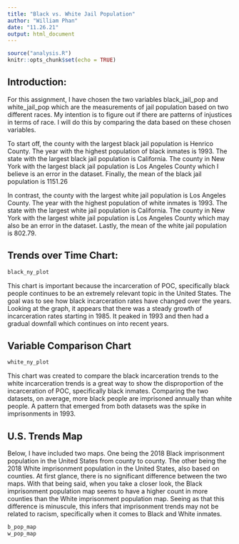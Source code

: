 ```yaml
---
title: "Black vs. White Jail Population"
author: "William Phan"
date: "11.26.21"
output: html_document
---
```


```r
source("analysis.R")
knitr::opts_chunk$set(echo = TRUE)
```

## Introduction:
For this assignment, I have chosen the two variables black_jail_pop and white_jail_pop which are the measurements of jail population based on two different races. My intention is to figure out if there are patterns of injustices in terms of race. I will do this by comparing the data based on these chosen variables.

To start off, the county with the largest black jail population is Henrico County. The year with the highest population of black inmates is 1993. The state with the largest black jail population is California. The county in New York with the largest black jail population is Los Angeles County which I believe is an error in the dataset. Finally, the mean of the black jail population is 1151.26

In contrast, the county with the largest white jail population is Los Angeles County. The year with the highest population of white inmates is 1993. The state with the largest white jail population is California. The county in New York with the largest white jail population is Los Angeles County which may also be an error in the dataset. Lastly, the mean of the white jail population is 802.79.

## Trends over Time Chart:
```r
black_ny_plot
```

This chart is important because the incarceration of POC, specifically black people continues to be an extremely relevant topic in the United States. The goal was to see how black incarceration rates have changed over the years. Looking at the graph, it appears that there was a steady growth of incarceration rates starting in 1985. It peaked in 1993 and then had a gradual downfall which continues on into recent years.

## Variable Comparison Chart
```r
white_ny_plot
```

This chart was created to compare the black incarceration trends to the white incarceration trends is a great way to show the disproportion of the incarceration of POC, specifically black inmates. Comparing the two datasets, on average, more black people are imprisoned annually than white people. A pattern that emerged from both datasets was the spike in imprisonments in 1993.

## U.S. Trends Map

Below, I have included two maps. One being the 2018 Black imprisonment population in the United States from county to county. The other being the 2018 White imprisonment population in the United States, also based on counties. At first glance, there is no significant difference between the two maps. With that being said, when you take a closer look, the Black imprisonment population map seems to have a higher count in more counties than the White imprisonment population map. Seeing as that this difference is minuscule, this infers that imprisonment trends may not be related to racism, specifically when it comes to Black and White inmates. 
```r
b_pop_map
w_pop_map
```